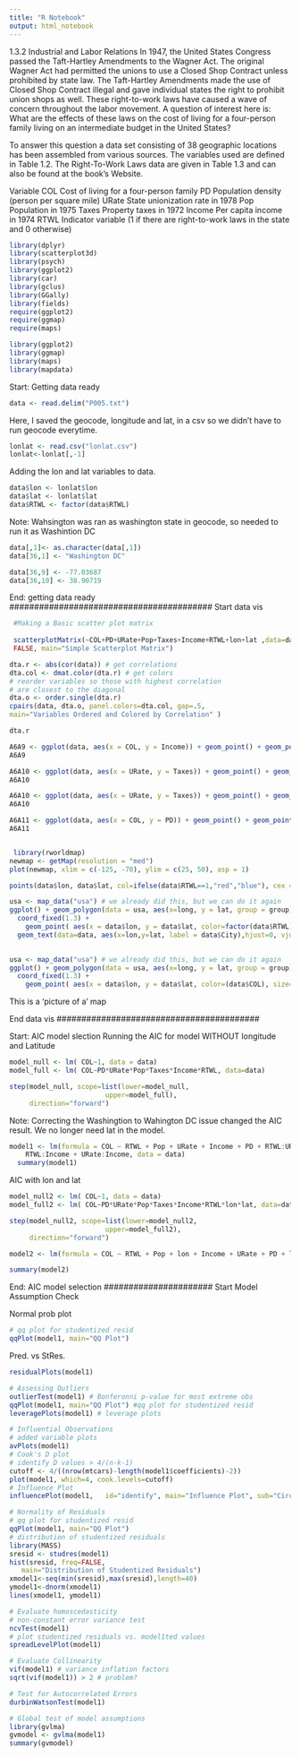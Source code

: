 ```yaml
---
title: "R Notebook"
output: html_notebook
---
```


1.3.2 Industrial and Labor Relations
In 1947, the United States Congress passed the Taft-Hartley Amendments to the
Wagner Act. The original Wagner Act had permitted the unions to use a Closed
Shop Contract unless prohibited by state law. The Taft-Hartley Amendments
made the use of Closed Shop Contract illegal and gave individual states the right to prohibit union shops as well. These right-to-work laws have caused a wave of concern throughout the labor movement. 
A question of interest here is: What are the effects of these laws on the cost of living for a four-person family living on an intermediate budget in the United States? 

To answer this question a data set consisting of 38 geographic locations has been assembled from various sources.
The variables used are defined in Table 1.2. The Right-To-Work Laws data are
given in Table 1.3 and can also be found at the book's Website.

Variable
COL     Cost of living for a four-person family
PD      Population density (person per square mile)
URate   State unionization rate in 1978
Pop     Population in 1975
Taxes   Property taxes in 1972
Income  Per capita income in 1974
RTWL    Indicator variable (1 if there are right-to-work laws in the state and 0                  otherwise)

```r

library(dplyr)
library(scatterplot3d)
library(psych)
library(ggplot2)
library(car)
library(gclus)
library(GGally)
library(fields)
require(ggplot2)
require(ggmap)
require(maps)
```
```r
library(ggplot2)
library(ggmap)
library(maps)
library(mapdata)
```

#########################
Start: Getting data ready
```r
data <- read.delim("P005.txt")
```
Here, I saved the geocode, longitude and lat, in a csv so we didn't have to run geocode everytime.
```r
lonlat <- read.csv("lonlat.csv")
lonlat<-lonlat[,-1]
```
Adding the lon and lat variables to data.
```r
data$lon <- lonlat$lon
data$lat <- lonlat$lat
data$RTWL <- factor(data$RTWL)
```
Note: Wahsington was ran as washington state in geocode, so needed to run it as Washintion DC
```r
data[,1]<- as.character(data[,1])
data[36,1] <- "Washington DC"
```
```r
data[36,9] <- -77.03687	
data[36,10] <- 38.90719

```
End: getting data ready
#########################################
Start data vis
```r
 #Making a Basic scatter plot matrix
 
 scatterplotMatrix(~COL+PD+URate+Pop+Taxes+Income+RTWL+lon+lat ,data=data, smooth = FALSE, ellipse=
 FALSE, main="Simple Scatterplot Matrix")

```


```r
dta.r <- abs(cor(data)) # get correlations
dta.col <- dmat.color(dta.r) # get colors
# reorder variables so those with highest correlation
# are closest to the diagonal
dta.o <- order.single(dta.r) 
cpairs(data, dta.o, panel.colors=dta.col, gap=.5,
main="Variables Ordered and Colored by Correlation" )

dta.r
```



```r



A6A9 <- ggplot(data, aes(x = COL, y = Income)) + geom_point() + geom_point(aes(color = factor(RTWL)))
A6A9

A6A10 <- ggplot(data, aes(x = URate, y = Taxes)) + geom_point() + geom_point(aes(color = factor(RTWL)))
A6A10

A6A10 <- ggplot(data, aes(x = URate, y = Taxes)) + geom_point() + geom_point(aes(color = factor(RTWL)))
A6A10

A6A11 <- ggplot(data, aes(x = COL, y = PD)) + geom_point() + geom_point(aes(color = factor(RTWL)))
A6A11
```

```r

```

```r
 library(rworldmap)
newmap <- getMap(resolution = "med")
plot(newmap, xlim = c(-125, -70), ylim = c(25, 50), asp = 1)

points(data$lon, data$lat, col=ifelse(data$RTWL==1,"red","blue"), cex = .8)
```


```r
usa <- map_data("usa") # we already did this, but we can do it again
ggplot() + geom_polygon(data = usa, aes(x=long, y = lat, group = group)) + 
  coord_fixed(1.3) +
    geom_point( aes(x = data$lon, y = data$lat, color=factor(data$RTWL), size=data$COL)) +
  geom_text(data=data, aes(x=lon,y=lat, label = data$City),hjust=0, vjust=0, color="green", size= 2.9)
  

```
```r
usa <- map_data("usa") # we already did this, but we can do it again
ggplot() + geom_polygon(data = usa, aes(x=long, y = lat, group = group)) + 
  coord_fixed(1.3) +
    geom_point( aes(x = data$lon, y = data$lat, color=(data$COL), size=data$Income)) 
```

This is a 'picture of a' map

End data vis
#########################################

Start: AIC model slection 
Running the AIC for model WITHOUT longitude and Latitude
```r
model_null <- lm( COL~1, data = data)
model_full <- lm( COL~PD*URate*Pop*Taxes*Income*RTWL, data=data)


```

```r
step(model_null, scope=list(lower=model_null, 
                        upper=model_full),
     direction="forward")
```
Note: Correcting the Washingtion to Wahington DC issue changed the AIC result. We no longer need lat in the model.
```r
model1 <- lm(formula = COL ~ RTWL + Pop + URate + Income + PD + RTWL:URate + 
    RTWL:Income + URate:Income, data = data)
  summary(model1)
```

AIC with lon and lat
```r
model_null2 <- lm( COL~1, data = data)
model_full2 <- lm( COL~PD*URate*Pop*Taxes*Income*RTWL*lon*lat, data=data)
```

```r
step(model_null2, scope=list(lower=model_null2, 
                        upper=model_full2),
     direction="forward")
```
```r
model2 <- lm(formula = COL ~ RTWL + Pop + lon + Income + URate + PD + lon:Income, data = data)
```
```r
summary(model2)
```


End: AIC model selection
######################
Start Model Assumption Check 


Normal prob plot
```r
# qq plot for studentized resid
qqPlot(model1, main="QQ Plot")
```

Pred. vs StRes.
```r
residualPlots(model1)
```

```r
# Assessing Outliers
outlierTest(model1) # Bonferonni p-value for most extreme obs
qqPlot(model1, main="QQ Plot") #qq plot for studentized resid 
leveragePlots(model1) # leverage plots
```
```r
# Influential Observations
# added variable plots 
avPlots(model1)
# Cook's D plot
# identify D values > 4/(n-k-1) 
cutoff <- 4/((nrow(mtcars)-length(model1$coefficients)-2)) 
plot(model1, which=4, cook.levels=cutoff)
# Influence Plot 
influencePlot(model1,	id="identify", main="Influence Plot", sub="Circle size is proportial to Cook's Distance" )
```

```r
# Normality of Residuals
# qq plot for studentized resid
qqPlot(model1, main="QQ Plot")
# distribution of studentized residuals
library(MASS)
sresid <- studres(model1) 
hist(sresid, freq=FALSE, 
   main="Distribution of Studentized Residuals")
xmodel1<-seq(min(sresid),max(sresid),length=40) 
ymodel1<-dnorm(xmodel1) 
lines(xmodel1, ymodel1)
```

```r
# Evaluate homoscedasticity
# non-constant error variance test
ncvTest(model1)
# plot studentized residuals vs. model1ted values 
spreadLevelPlot(model1)
```

```r
# Evaluate Collinearity
vif(model1) # variance inflation factors 
sqrt(vif(model1)) > 2 # problem?
```


```r
# Test for Autocorrelated Errors
durbinWatsonTest(model1)
```

```r
# Global test of model assumptions
library(gvlma)
gvmodel <- gvlma(model1) 
summary(gvmodel)
```

```r

```

```r

```

```r

```



